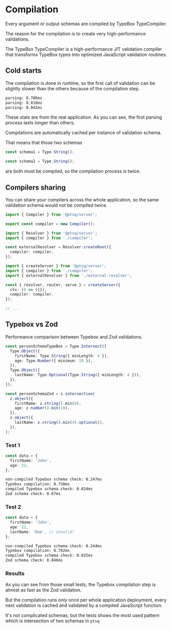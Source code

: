 # Compilation

Every argument or output schemas are compiled by TypeBox TypeCompiler.

The reason for the compilation is to create very high-performance validations.

The TypeBox TypeCompiler is a high-performance JIT validation compiler that transforms TypeBox types into optimized JavaScript validation routines.

## Cold starts

The compilation is done in runtime, so the first call of validation can be slightly slower than the others because of the compilation step.

```txt
parsing: 0.706ms
parsing: 0.018ms
parsing: 0.042ms
```

These stats are from the real application. As you can see, the first parsing process lasts longer than others.

Compilations are automatically cached per instance of validation schema.

That means that those two schemas

```ts
const schema1 = Type.String();

const schema2 = Type.String();
```

are both must be compiled, so the compilation process is twice.

## Compilers sharing

You can share your compilers across the whole application, so the same validation schema would not be compiled twice.

```ts copy filename="compiler.ts"
import { Compiler } from '@ptsq/server';

export const compiler = new Compiler();
```

```ts copy filename="external-resolver.ts"
import { Resolver } from '@ptsq/server';
import { compiler } from './compiler';

const externalResolver = Resolver.createRoot({
  compiler: compiler,
});
```

```ts copy filename="main.ts"
import { createServer } from '@ptsq/server';
import { compiler } from './compiler';
import { externalResolver } from './external-resolver';

const { resolver, router, serve } = createServer({
  ctx: () => ({}),
  compiler: compiler,
});

// ...
```

## Typebox vs Zod

Performance comparison between Typebox and Zod validations.

```ts copy filename="validation.ts"
const personSchemaTypeBox = Type.Intersect([
  Type.Object({
    firstName: Type.String({ minLength: 4 }),
    age: Type.Number({ minimum: 18 }),
  }),
  Type.Object({
    lastName: Type.Optional(Type.String({ minLength: 4 })),
  }),
]);

const personSchemaZod = z.intersection(
  z.object({
    firstName: z.string().min(4),
    age: z.number().min(18),
  }),
  z.object({
    lastName: z.string().min(4).optional(),
  }),
);
```

### Test 1

```ts copy
const data = {
  firstName: 'John',
  age: 22,
};
```

```txt
non-compiled Typebox schema check: 0.247ms
Typebox compilation: 0.738ms
compiled Typebox schema check: 0.024ms
Zod schema check: 0.67ms
```

### Test 2

```ts copy
const data = {
  firstName: 'John',
  age: 22,
  lastName: 'Doe', // invalid!
};
```

```txt
non-compiled Typebox schema check: 0.244ms
Typebox compilation: 0.702ms
compiled Typebox schema check: 0.025ms
Zod schema check: 0.846ms
```

### Results

As you can see from those small tests, the Typebox compilation step is almost as fast as the Zod validation.

But the compilation runs only once per whole application deployment, every next validation is cached and validated by a compiled JavaScript function.

It's not complicated schemas, but the tests shows the most used pattern which is intersection of two schemas in `ptsq`
